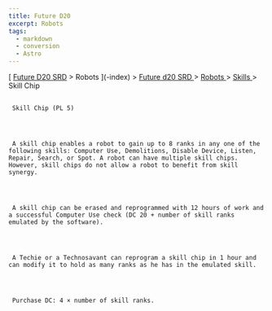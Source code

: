 ```yaml
---
title: Future D20
excerpt: Robots
tags:
  - markdown
  - conversion
  - Astro
---
```







[
[Future D20 SRD]( / ) > Robots
     ](-index)
     >
     [
      Future d20 SRD
     ](future-d20-srd-index)
     >
     [
      Robots
     ](future-d20-srd-robots-index)
     >
     [
      Skills
     ](future-d20-srd-robots-skills-index)
     > Skill Chip
    





## 
     Skill Chip (PL 5)
    



     A skill chip enables a robot to gain up to 8 ranks in any one of the following skills: Computer Use, Demolitions, Disable Device, Listen, Repair, Search, or Spot. A robot can have multiple skill chips. However, skill chips do not allow a robot to benefit from skill synergy.
    



     A skill chip can be erased and reprogrammed with 12 hours of work and a successful Computer Use check (DC 20 + number of skill ranks emulated by the software).
    



     A Techie or a Technosavant can reprogram a skill chip in 1 hour and can modify it to hold as many ranks as he has in the emulated skill.
    



     Purchase DC: 4 × number of skill ranks.
    




